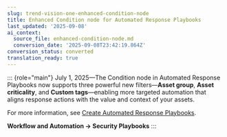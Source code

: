 ```yaml
---
slug: trend-vision-one-enhanced-condition-node
title: Enhanced Condition node for Automated Response Playbooks
last_updated: '2025-09-08'
ai_context:
  source_file: enhanced-condition-node.md
  conversion_date: '2025-09-08T23:42:19.864Z'
conversion_status: converted
translation_ready: true
---
```


::: {role="main"}
July 1, 2025—The Condition node in Automated Response Playbooks now supports three powerful new filters—**Asset group**, **Asset criticality**, and **Custom tags**—enabling more targeted automation that aligns response actions with the value and context of your assets.

For more information, see [Create Automated Response Playbooks](create-automated-response-playbooks.mdx).

**Workflow and Automation → Security Playbooks**
:::
